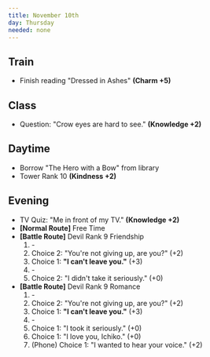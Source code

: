 ```yaml
---
title: November 10th
day: Thursday
needed: none
---
```


## Train
- Finish reading "Dressed in Ashes" **(Charm +5)**

## Class
- Question: "Crow eyes are hard to see." **(Knowledge +2)**

## Daytime
- Borrow "The Hero with a Bow" from library
- Tower Rank 10 **(Kindness +2)**

## Evening
- TV Quiz: "Me in front of my TV." **(Knowledge +2)**
- **[Normal Route]** Free Time
- **[Battle Route]** Devil Rank 9 Friendship
    1. \-
    1. Choice 2: "You're not giving up, are you?" (+2)
    1. Choice 1: **"I can't leave you."** (+3)
    1. \-
    1. Choice 2: "I didn't take it seriously." (+0)
- **[Battle Route]** Devil Rank 9 Romance
    1. \-
    1. Choice 2: "You're not giving up, are you?" (+2)
    1. Choice 1: **"I can't leave you."** (+3)
    1. \-
    1. Choice 1: "I took it seriously." (+0)
    1. Choice 1: "I love you, Ichiko." (+0)
    1. (Phone) Choice 1: "I wanted to hear your voice." (+2)